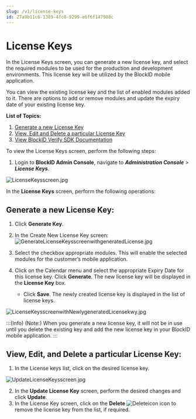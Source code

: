 ```yaml
---
slug: /v1/license-keys
id: Z7a9b11c6-1389-4fc0-9299-e6f6f147988c
---
```

# License Keys
In the License Keys screen, you can generate a new license key, and select the required modules to be used for the production and development environments. This license key will be utilized by the BlockID mobile application.

You can view the existing license key and the list of enabled modules added to it. There are options to add or remove modules and update the expiry date of your existing license key.

**List of Topics:**
1. [Generate a new License Key](#GenerateLicenseKey)
2. [View, Edit and Delete a particular License Key](#VEDLicenseKey)
3. [View BlockID Verify SDK Documentation](#BlockIDSDK)


To view the License Keys screen, perform the following steps:
1. Login to **BlockID Admin Console**, navigate to ***Administration Console** > **License Keys***. 

![LicenseKeysscreen.jpg](https://cdn.document360.io/aeae7c88-d2f4-4a9c-bba9-c4f368260d78/Images/Documentation/LicenseKeysscreen%281%29.jpg)

In the **License Keys** screen, perform the following operations: 

## <a name = "GenerateLicenseKey"></a>Generate a new License Key:

1. Click **Generate Key**.
2. In the Create New License Key screen:
  ![GenerateLicenseKeysscreenwithgeneratedLicense.jpg](https://cdn.document360.io/aeae7c88-d2f4-4a9c-bba9-c4f368260d78/Images/Documentation/GenerateLicenseKeysscreenwithgeneratedLicense%281%29.jpg)


3. Select the checkbox appropriate modules. This will enable the selected modules for the customer’s mobile application.
4. Click on the Calendar menu and select the appropriate Expiry Date for this license key. 
Click **Generate**. The new license key will be displayed in the **License Key** box.
    * Click **Save**. The newly created license key is displayed in the list of license keys.

![LicenseKeysscreenwithNewlygeneratedLicensekwy.jpg](https://cdn.document360.io/aeae7c88-d2f4-4a9c-bba9-c4f368260d78/Images/Documentation/LicenseKeysscreenwithNewlygeneratedLicensekwy%281%29.jpg)

:::(Info) (Note:)
When you generate a new license key, it will not be in use until you delete the existing key and add the new license key in your BlockID mobile application.
:::

## <a name = "VEDLicenseKey"></a>View, Edit, and Delete a particular License Key:
1. In the License keys list, click on the desired license key.  

![UpdateLicenseKeysscreen.jpg](https://cdn.document360.io/aeae7c88-d2f4-4a9c-bba9-c4f368260d78/Images/Documentation/UpdateLicenseKeysscreen%281%29.jpg)

2. In the **Update License Key** screen, perform the desired changes and click **Update**.
3. In the License Key screen, click on the **Delete** ![Deleteicon](https://cdn.document360.io/aeae7c88-d2f4-4a9c-bba9-c4f368260d78/Images/Documentation/Deleteicon.jpg) icon to remove the license key from the list, if required.

